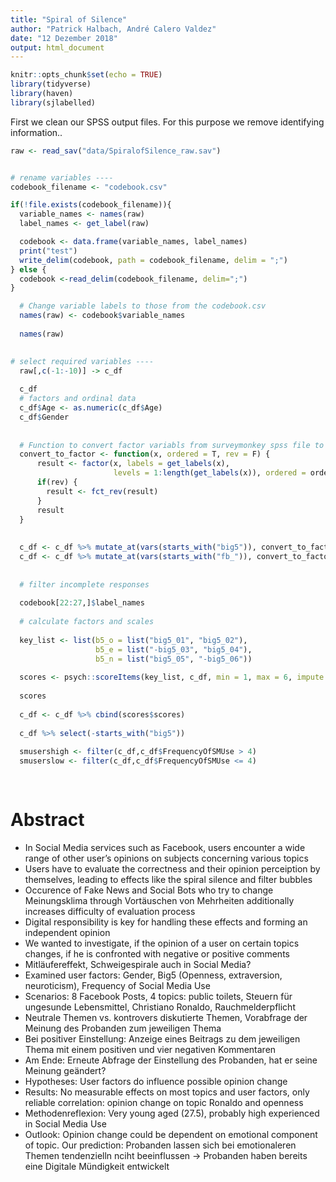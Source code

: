 ```yaml
---
title: "Spiral of Silence"
author: "Patrick Halbach, André Calero Valdez"
date: "12 Dezember 2018"
output: html_document
---
```


```r
knitr::opts_chunk$set(echo = TRUE)
library(tidyverse)
library(haven)
library(sjlabelled)
```

First we clean our SPSS output files. For this purpose we remove identifying information..
```r
raw <- read_sav("data/SpiralofSilence_raw.sav")


# rename variables ---- 
codebook_filename <- "codebook.csv"

if(!file.exists(codebook_filename)){
  variable_names <- names(raw)
  label_names <- get_label(raw)

  codebook <- data.frame(variable_names, label_names)
  print("test")
  write_delim(codebook, path = codebook_filename, delim = ";")
} else {
  codebook <-read_delim(codebook_filename, delim=";")
}

  # Change variable labels to those from the codebook.csv
  names(raw) <- codebook$variable_names
  
  names(raw)
  

# select required variables ----
  raw[,c(-1:-10)] -> c_df
  
  c_df
  # factors and ordinal data
  c_df$Age <- as.numeric(c_df$Age)
  c_df$Gender
  
  
  # Function to convert factor variabls from surveymonkey spss file to usable factors
  convert_to_factor <- function(x, ordered = T, rev = F) {
      result <- factor(x, labels = get_labels(x), 
                       levels = 1:length(get_labels(x)), ordered = ordered )
      if(rev) {
        result <- fct_rev(result)
      }
      result
  }
  
  
  c_df <- c_df %>% mutate_at(vars(starts_with("big5")), convert_to_factor, rev = T )
  c_df <- c_df %>% mutate_at(vars(starts_with("fb_")), convert_to_factor, rev = T )  
  
  
  # filter incomplete responses
  
  codebook[22:27,]$label_names
  
  # calculate factors and scales
  
  key_list <- list(b5_o = list("big5_01", "big5_02"),
                   b5_e = list("-big5_03", "big5_04"),
                   b5_n = list("big5_05", "-big5_06"))
  
  scores <- psych::scoreItems(key_list, c_df, min = 1, max = 6, impute = "mean")  
  
  scores
  
  c_df <- c_df %>% cbind(scores$scores) 
  
  c_df %>% select(-starts_with("big5"))
  
  smusershigh <- filter(c_df,c_df$FrequencyOfSMUse > 4)
  smuserslow <- filter(c_df,c_df$FrequencyOfSMUse <= 4)
  
  
```
# Abstract
- In Social Media services such as Facebook, users encounter a wide range of other user's opinions on subjects concerning various topics
- Users have to evaluate the correctness and their opinion perceiption by themselves, leading to effects like the spiral silence and filter bubbles
- Occurence of Fake News and Social Bots who try to change Meinungsklima through Vortäuschen von Mehrheiten additionally increases difficulty of evaluation process
- Digital responsibility is key for handling these effects and forming an independent opinion
- We wanted to investigate, if the opinion of a user on certain topics changes, if he is confronted with negative or positive comments
- Mitläufereffekt, Schweigespirale auch in Social Media?
- Examined user factors: Gender, Big5 (Openness, extraversion, neuroticism), Frequency of Social Media Use
- Scenarios: 8 Facebook Posts, 4 topics: public toilets, Steuern für ungesunde Lebensmittel, Christiano Ronaldo, Rauchmelderpflicht
- Neutrale Themen vs. kontrovers diskutierte Themen, Vorabfrage der Meinung des Probanden zum jeweiligen Thema
- Bei positiver Einstellung: Anzeige eines Beitrags zu dem jeweiligen Thema mit einem positiven und vier negativen Kommentaren
- Am Ende: Erneute Abfrage der Einstellung des Probanden, hat er seine Meinung geändert?
- Hypotheses: User factors do influence possible opinion change
- Results: No measurable effects on most topics and user factors, only reliable correlation: opinion change on topic Ronaldo and openness
- Methodenreflexion: Very young aged (27.5), probably high experienced in Social Media Use
- Outlook: Opinion change could be dependent on emotional component of topic. Our prediction: Probanden lassen sich bei emotionaleren Themen tendenzielln nciht beeinflussen -> Probanden haben bereits eine Digitale Mündigkeit entwickelt